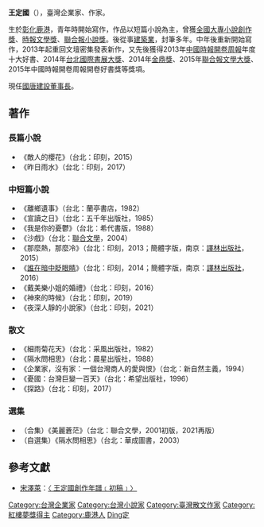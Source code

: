 {{BLPsources}}
'''王定國'''（{{bd|1955年|12月9日|||catIdx=W王}}），臺灣企業家、作家。

生於[[彰化縣|彰化]][[鹿港|鹿港]]，青年時開始寫作，作品以短篇小說為主，曾獲[[全國大專小說創作獎|全國大專小說創作獎]]、[[時報文學獎|時報文學獎]]、[[聯合報小說獎|聯合報小說獎]]。後從事[[建築業|建築業]]，封筆多年。中年後重新開始寫作，2013年起重回文壇密集發表新作，又先後獲得2013年[[中國時報|中國時報]][[開卷周報|開卷周報]]年度十大好書、2014年[[台北國際書展大獎|台北國際書展大獎]]、2014年[[金鼎獎|金鼎獎]]、2015年[[聯合報文學大獎|聯合報文學大獎]]、2015年中國時報開卷周報開卷好書獎等獎項。

現任[[國唐建設|國唐建設]][[董事長|董事長]]。

==著作==
===長篇小說===
*《敵人的櫻花》（台北：印刻，2015）
*《昨日雨水》（台北：印刻，2017）

===中短篇小說===
*《離鄉遺事》（台北：蘭亭書店，1982）
*《宣讀之日》（台北：五千年出版社，1985）
*《我是你的憂鬱》（台北：希代書版，1988）
*《沙戲》（台北：[[聯合文學|聯合文學]]，2004）
*《那麼熱，那麼冷》（台北：印刻，2013；簡體字版，南京：[[譯林出版社|譯林出版社]]，2015）
*《[[誰在暗中眨眼睛|誰在暗中眨眼睛]]》（台北：印刻，2014；簡體字版，南京：[[譯林出版社|譯林出版社]]，2016）
*《戴美樂小姐的婚禮》（台北：印刻，2016）
*《神來的時候》（台北：印刻，2019）
*《夜深人靜的小說家》（台北：印刻，2021）

===散文===
*《細雨菊花天》（台北：采風出版社，1982）
*《隔水問相思》（台北：晨星出版社，1988）
*《企業家，沒有家：一個台灣商人的愛與恨》（台北：新自然主義，1994）
*《憂國：台灣巨變一百天》（台北：希望出版社，1996）
*《探路》（台北：印刻，2017）

===選集===
*（合集）《美麗蒼茫》（台北：聯合文學，2001初版，2021再版）
*（自選集）《隔水問相思》（台北：華成圖書，2003）

==參考文獻==
{{reflist}}
*[[宋澤萊|宋澤萊]]：[http://twnelclub.ning.com/profiles/blogs/3917868:BlogPost:31327 〈 王定國創作年譜﹝初稿﹞〉] {{Wayback|url=http://twnelclub.ning.com/profiles/blogs/3917868:BlogPost:31327 |date=20160414135525 }}

{{台灣作家小作品}}
{{紅樓夢獎|第七屆}}
{{聯合報文學大獎}}

{{Authority control}}
{{DEFAULTSORT:Wang王}}
[[Category:台灣企業家|Category:台灣企業家]]
[[Category:台灣小說家|Category:台灣小說家]]
[[Category:臺灣散文作家|Category:臺灣散文作家]]
[[Category:紅樓夢獎得主|Category:紅樓夢獎得主]]
[[Category:鹿港人|Category:鹿港人]]
[[Category:王姓|Ding定]]